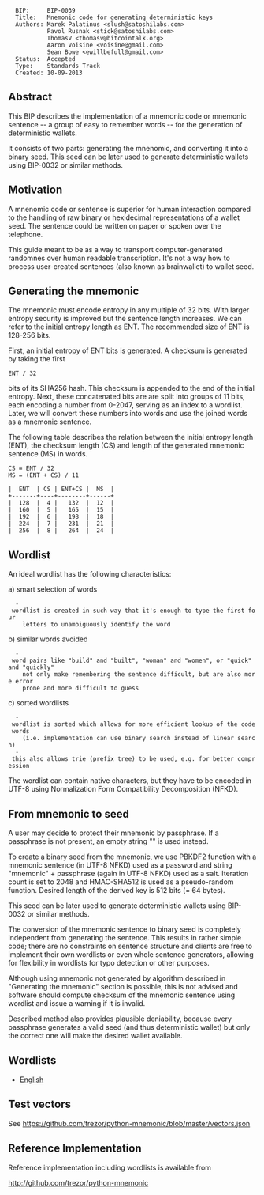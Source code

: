 <pre>
  BIP:     BIP-0039
  Title:   Mnemonic code for generating deterministic keys
  Authors: Marek Palatinus <slush@satoshilabs.com>
           Pavol Rusnak <stick@satoshilabs.com>
           ThomasV <thomasv@bitcointalk.org>
           Aaron Voisine <voisine@gmail.com>
           Sean Bowe <ewillbefull@gmail.com>
  Status:  Accepted
  Type:    Standards Track
  Created: 10-09-2013
</pre>

==Abstract==

This BIP describes the implementation of a mnemonic code or mnemonic sentence --
a group of easy to remember words -- for the generation of deterministic wallets.

It consists of two parts: generating the mnenomic, and converting it into a
binary seed. This seed can be later used to generate deterministic wallets using
BIP-0032 or similar methods.

==Motivation==

A mnenomic code or sentence is superior for human interaction compared to the
handling of raw binary or hexidecimal representations of a wallet seed. The
sentence could be written on paper or spoken over the telephone.

This guide meant to be as a way to transport computer-generated randomnes over
human readable transcription. It's not a way how to process user-created
sentences (also known as brainwallet) to wallet seed.

==Generating the mnemonic==

The mnemonic must encode entropy in any multiple of 32 bits. With larger entropy
security is improved but the sentence length increases. We can refer to the
initial entropy length as ENT. The recommended size of ENT is 128-256 bits.

First, an initial entropy of ENT bits is generated. A checksum is generated by
taking the first <pre>ENT / 32</pre> bits of its SHA256 hash. This checksum is
appended to the end of the initial entropy. Next, these concatenated bits are
are split into groups of 11 bits, each encoding a number from 0-2047, serving
as an index to a wordlist. Later, we will convert these numbers into words and
use the joined words as a mnemonic sentence.

The following table describes the relation between the initial entropy
length (ENT), the checksum length (CS) and length of the generated mnemonic
sentence (MS) in words.

<pre>
CS = ENT / 32
MS = (ENT + CS) / 11

|  ENT  | CS | ENT+CS |  MS  |
+-------+----+--------+------+
|  128  |  4 |   132  |  12  |
|  160  |  5 |   165  |  15  |
|  192  |  6 |   198  |  18  |
|  224  |  7 |   231  |  21  |
|  256  |  8 |   264  |  24  |
</pre>

==Wordlist==

An ideal wordlist has the following characteristics:

a) smart selection of words
   - wordlist is created in such way that it's enough to type the first four
     letters to unambiguously identify the word

b) similar words avoided
   - word pairs like "build" and "built", "woman" and "women", or "quick" and "quickly"
     not only make remembering the sentence difficult, but are also more error
     prone and more difficult to guess

c) sorted wordlists
   - wordlist is sorted which allows for more efficient lookup of the code words
     (i.e. implementation can use binary search instead of linear search)
   - this also allows trie (prefix tree) to be used, e.g. for better compression

The wordlist can contain native characters, but they have to be encoded in UTF-8
using Normalization Form Compatibility Decomposition (NFKD).

==From mnemonic to seed==

A user may decide to protect their mnemonic by passphrase. If a passphrase is not
present, an empty string "" is used instead.

To create a binary seed from the mnemonic, we use PBKDF2 function with a mnemonic
sentence (in UTF-8 NFKD) used as a password and string "mnemonic" + passphrase (again
in UTF-8 NFKD) used as a salt. Iteration count is set to 2048 and HMAC-SHA512 is used as
a pseudo-random function. Desired length of the derived key is 512 bits (= 64 bytes).

This seed can be later used to generate deterministic wallets using BIP-0032 or
similar methods.

The conversion of the mnemonic sentence to binary seed is completely independent
from generating the sentence. This results in rather simple code; there are no
constraints on sentence structure and clients are free to implement their own
wordlists or even whole sentence generators, allowing for flexibility in wordlists
for typo detection or other purposes.

Although using mnemonic not generated by algorithm described in "Generating the
mnemonic" section is possible, this is not advised and software should compute
checksum of the mnemonic sentence using wordlist and issue a warning if it is
invalid.

Described method also provides plausible deniability, because every passphrase
generates a valid seed (and thus deterministic wallet) but only the correct one
will make the desired wallet available.

==Wordlists==

* [[bip-0039/english.txt|English]]

==Test vectors==

See https://github.com/trezor/python-mnemonic/blob/master/vectors.json

==Reference Implementation==

Reference implementation including wordlists is available from

http://github.com/trezor/python-mnemonic

